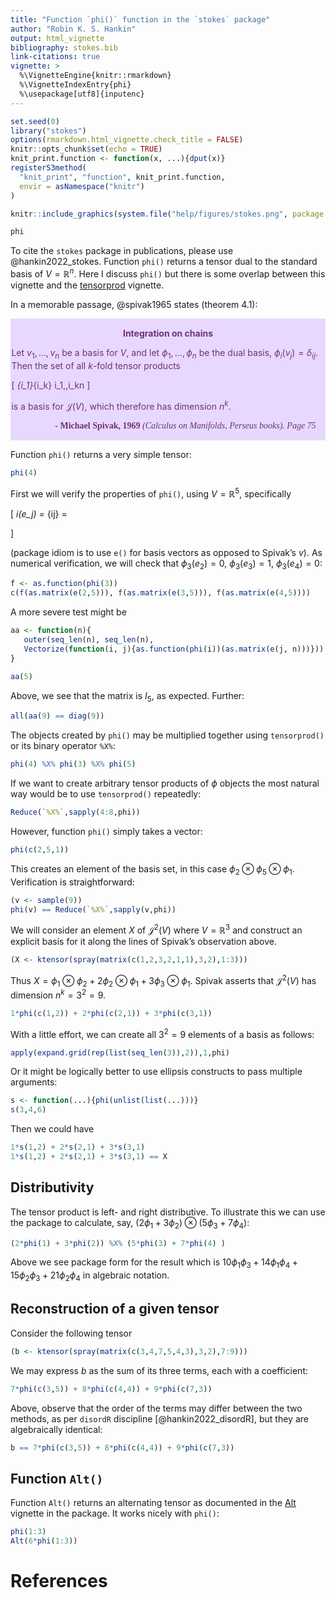 ```yaml
---
title: "Function `phi()` function in the `stokes` package"
author: "Robin K. S. Hankin"
output: html_vignette
bibliography: stokes.bib
link-citations: true
vignette: >
  %\VignetteEngine{knitr::rmarkdown}
  %\VignetteIndexEntry{phi}
  %\usepackage[utf8]{inputenc}
---
```


```r
set.seed(0)
library("stokes")
options(rmarkdown.html_vignette.check_title = FALSE)
knitr::opts_chunk$set(echo = TRUE)
knit_print.function <- function(x, ...){dput(x)}
registerS3method(
  "knit_print", "function", knit_print.function,
  envir = asNamespace("knitr")
)
```

```r
knitr::include_graphics(system.file("help/figures/stokes.png", package = "stokes"))
```

```r
phi
```

To cite the `stokes` package in publications, please use
@hankin2022_stokes.  Function `phi()` returns a tensor dual to the
standard basis of $V=\mathbb{R}^n$.  Here I discuss `phi()` but there
is some overlap between this vignette and the
[tensorprod](tensorprod.html) vignette.

In a memorable passage, @spivak1965 states (theorem 4.1):

<div class="warning" style='padding:0.1em; background-color:#E9D8FD; color:#69337A'>
<span>
<p style='margin-top:1em; text-align:center'>
<b>Integration on chains</b></p>
<p style='margin-left:1em;'>

Let $v_1,\ldots,v_n$ be a basis for $V$, and let
$\phi_1,\ldots,\phi_n$ be the dual basis, $\phi_i(v_j)=\delta_{ij}$.
Then the set of all $k$-fold tensor products

\[
\phi_{i_1}\otimes\cdots\otimes\phi_{i_k}\qquad 1\leqslant
i_1,\ldots,i_k\leqslant n
\]

is a basis for $\mathcal{J}(V)$, which therefore has dimension $n^k$.

</p>
<p style='margin-bottom:1em; margin-right:1em; text-align:right; font-family:Georgia'> <b>- Michael Spivak, 1969</b> <i>(Calculus on Manifolds, Perseus books).  Page 75</i>
</p></span>
</div>


Function `phi()` returns a very simple tensor:

```r
phi(4)
```


First we will verify the properties of `phi()`, using
$V=\mathbb{R}^5$, specifically

\[
\phi_i(e_j) = \delta_{ij} =
\begin{cases}
    1,  & i=j\\
    0   & i\neq j.
  \end{cases}
\]

(package idiom is to use `e()` for basis vectors as opposed to
Spivak's $v$).  As numerical verification, we will check that
$\phi_3(e_2)=0$, $\phi_3(e_3)=1$, $\phi_3(e_4)=0$:

```r
f <- as.function(phi(3))
c(f(as.matrix(e(2,5))), f(as.matrix(e(3,5))), f(as.matrix(e(4,5))))
```

A more severe test might be

```r
aa <- function(n){
   outer(seq_len(n), seq_len(n),
   Vectorize(function(i, j){as.function(phi(i))(as.matrix(e(j, n)))}))
}

aa(5)
```

Above, we see that the matrix is $I_5$, as expected.  Further:

```r
all(aa(9) == diag(9))
```

The objects created by `phi()` may be multiplied together using
`tensorprod()` or its binary operator `%X%`:

```r
phi(4) %X% phi(3) %X% phi(5)
```

If we want to create arbitrary tensor products of $\phi$ objects the
most natural way would be to use `tensorprod()` repeatedly:

```r
Reduce(`%X%`,sapply(4:8,phi))
```

However, function `phi()` simply takes a vector:

```r
phi(c(2,5,1))
```

This creates an element of the basis set, in this case
$\phi_2\otimes\phi_5\otimes\phi_1$.  Verification is straightforward:

```r
(v <- sample(9))
phi(v) == Reduce(`%X%`,sapply(v,phi))
```


We will consider an element $X$ of $\mathcal{J}^{2}(V)$ where
$V=\mathbb{R}^3$ and construct an explicit basis for it along the
lines of Spivak's observation above.

```r
(X <- ktensor(spray(matrix(c(1,2,3,2,1,1),3,2),1:3)))
```

Thus $X=\phi_1\otimes\phi_2 +2\phi_2\otimes\phi_1
+3\phi_3\otimes\phi_1$.  Spivak asserts that $\mathcal{J}^{2}(V)$ has
dimension $n^k=3^2=9$.  

```r
1*phi(c(1,2)) + 2*phi(c(2,1)) + 3*phi(c(3,1))
```

With a little effort, we can create all $3^2=9$ elements of a basis as
follows:

```r
apply(expand.grid(rep(list(seq_len(3)),2)),1,phi)
```

Or it might be logically better to use ellipsis constructs to pass
multiple arguments:

```r
s <- function(...){phi(unlist(list(...)))}
s(3,4,6)
```

Then we could have 

```r
1*s(1,2) + 2*s(2,1) + 3*s(3,1)
1*s(1,2) + 2*s(2,1) + 3*s(3,1) == X
```




## Distributivity

The tensor product is left- and right distributive.  To illustrate
this we can use the package to calculate, say,
$(2\phi_1+3\phi_2)\otimes(5\phi_3+7\phi_4)$:

```r
(2*phi(1) + 3*phi(2)) %X% (5*phi(3) + 7*phi(4) )
```

Above we see package form for the result which is $10\phi_1\phi_3 +
14\phi_1\phi_4 + 15\phi_2\phi_3 + 21\phi_2\phi_4$ in algebraic
notation.

## Reconstruction of a given tensor

Consider the following tensor


```r
(b <- ktensor(spray(matrix(c(3,4,7,5,4,3),3,2),7:9)))
```

We may express $b$ as the sum of its three terms, each with a
coefficient:

```r
7*phi(c(3,5)) + 8*phi(c(4,4)) + 9*phi(c(7,3))
```

Above, observe that the order of the terms may differ between the two
methods, as per `disordR` discipline [@hankin2022_disordR], but they
are algebraically identical:

```r
b == 7*phi(c(3,5)) + 8*phi(c(4,4)) + 9*phi(c(7,3))
```

## Function `Alt()`

Function `Alt()` returns an alternating tensor as documented in the
[Alt](Alt.hmtl) vignette in the package.  It works nicely with `phi()`:

```r
phi(1:3)
Alt(6*phi(1:3))
```

# References

